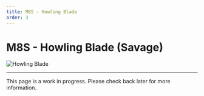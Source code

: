 ```yaml
---
title: M8S - Howling Blade
order: 3
---
```


# M8S - Howling Blade (Savage)

![Howling Blade](/images/thumbnails/savage/aac_cw/m8s.png)

---

This page is a work in progress. Please check back later for more information.